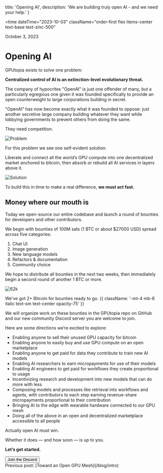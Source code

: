 
  title: 'Opening AI',
  description: 'We are building truly open AI - and we need your help.'
}

<time
  dateTime="2023-10-03"
  className="order-first flex items-center text-base text-zinc-500"
>
  <span className="h-4 w-0.5 rounded-full bg-zinc-500"></span>
  <span className="ml-3">October 3, 2023</span>
</time>

<H1 className="mt-4 mb-8">Opening AI</H1>

GPUtopia exists to solve one problem:

**Centralized control of AI is an extinction-level evolutionary threat.**

The company of hypocrites "OpenAI" is just one offender of <ExternalLink href="https://twitter.com/JosephJacks_/status/1698139860383780924">many</ExternalLink>, but a particularly egregious one given it was founded specifically to provide an open counterweight to large corporations building in secret.

"OpenAI" has now become exactly what it was founded to oppose: just another secretive large company building whatever they want while lobbying governments to prevent others from doing the same.

They need competition.

![Problem](/images/problem.png)

For this problem we see one self-evident solution:

Liberate and connect all the world’s GPU compute into one decentralized market anchored to bitcoin, then absorb or rebuild all AI services in layers above it.

![Solution](/images/solution.png)

To build this in time to make a real difference, **we must act fast.**

## Money where our mouth is

Today we open-source our entire codebase and launch a round of bounties for developers and other contributors.

We begin with bounties of 100M sats (1 BTC or about $27000 USD) spread across five categories:

1. Chat UI
2. Image generation
3. New language models
4. Refactors & documentation
5. Community choice

We hope to distribute all bounties in the next two weeks, then immediately begin a second round of another 1 BTC or more.

![62k](/images/62k.png)

We've got 2+ Bitcoin for bounties ready to go. {{ className: '-mt-4 mb-6 italic text-sm text-center opacity-75' }}

We will organize work on these bounties in the <ExternalLink href="https://github.com/ArcadeLabsInc/gputopia">GPUtopia repo on GitHub</ExternalLink> and our new <ExternalLink href="https://discord.gg/snxJSJDk">community Discord server</ExternalLink> you are welcome to join.

Here are some directions we’re excited to explore:

- Enabling anyone to sell their unused GPU capacity for bitcoin
- Enabling anyone to easily buy and use GPU compute on an open marketplace
- Enabling anyone to get paid for data they contribute to train new AI models
- Enabling AI researchers to earn micropayments for use of their models
- Enabling AI engineers to get paid for workflows they create proportional to usage
- Incentivizing research and development into new models that can do more with less
- Composing models and processes like retrieval into workflows and agents, with contributors to each step earning revenue-share micropayments proportional to their contribution
- Bringing AI to the edge with wearable hardware connected to our GPU mesh
- Doing all of the above in an open and decentralized marketplace accessible to all people

<ExternalLink href="https://hivemind.vc/ai/">Actually open AI</ExternalLink> must
win.

Whether it does &mdash; and how soon &mdash; is up to you.

**Let’s get started.**

<div className="mt-8 w-full">
  <a href="https://discord.gg/snxJSJDk" className="block w-full">
    <Button size="lg" variant="outline" arrow="right">
      <span className="text-white">Join the Discord</span>
    </Button>
  </a>
</div>

<div className="mt-12 text-xs opacity-75 italic">
  Previous post: [Toward an Open GPU Mesh](/blog/intro)
</div>
